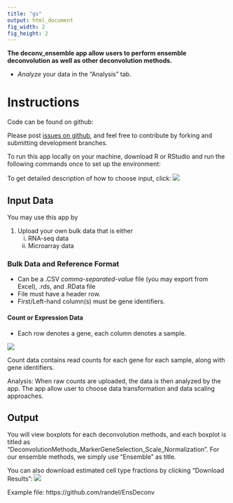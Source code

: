 ```yaml
---
title: "gs"
output: html_document
fig_width: 2
fig_height: 2
---
```



**The deconv_ensemble app allow users to perform ensemble deconvolution as well as other deconvolution methods.**

- *Analyze* your data in the "Analysis" tab.

# Instructions


Code can be found on github: 

Please post [issues on github](https://github.com/randel/EnsDeconv), and feel free to contribute by forking and submitting development branches.

To run this app locally on your machine, download R or RStudio and run the following commands once to set up the environment:

To get detailed description of how to choose input, click:
![](../figs/help.png)



## Input Data 

You may use this app by

1. Upload your own bulk data that is either
    i. RNA-seq data 
    ii. Microarray data

### Bulk Data and Reference Format 

- Can be a .CSV *comma-separated-value* file (you may export from Excel), .rds, and .RData file
- File must have a header row.
- First/Left-hand column(s) must be gene identifiers.

#### Count or Expression Data

- Each row denotes a gene, each column denotes a sample.

![](../figs/dataformat2.png)



Count data contains read counts for each gene for each sample, along with gene identifiers.

Analysis: When raw counts are uploaded, the data is then analyzed by the app. The app allow user to choose data transformation and data scaling approaches. 

## Output 
You will view boxplots for each deconvolution methods, and each boxplot is titled as "DeconvolutionMethods_MarkerGeneSelection_Scale_Normalization". For our ensemble methods, we simply use "Ensemble" as title.

You can also download estimated cell type fractions by clicking “Download Results”:
![](../figs/download.png)

Example file: https://github.com/randel/EnsDeconv


